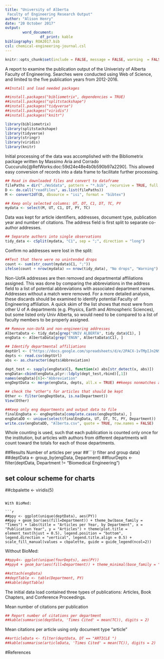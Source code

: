 ```yaml
---
title: "University of Alberta 
 Faculty of Engineering Research Output"
author: "Alison Henry"
date: "20 October 2017"
output: 
        word_document:
                df_print: kable
bibliography: ROA2017.bib
csl: chemical-engineering-journal.csl
---
```

```r
knitr::opts_chunk$set(include = FALSE, message = FALSE, warning  = FALSE)
```
A report to examine the publication output of the Univeristy of Alberta Faculty of Engineering. Searches were conducted using Web of Science, and limited to the five publication years from 2012-2016. 

```r
##Install and load needed packages

##install.packages("bibliometrix", dependencies = TRUE)
##install.packages("splitstackshape")
##install.packages("tidyverse")
##install.packages("viridis")
##install.packages("knitr")

library(bibliometrix)
library(splitstackshape)
library(tidyverse)
library(stringr)
library(viridis)
library(knitr)
```
Initial processing of the data was accomplished with the Bibliometrix package written by Massimo Aria and Corrado Cuccurullo[@RefWorks:doc:59d24e48e4b0b590b97a2290]. This allowed easy conversion of records into a data frame to facilitate further processing.

```r
## Read in downloaded files and convert to dataframe
filePaths = dir("./WoSdata", pattern = "*.bib", recursive = TRUE, full.names = TRUE) 
D <- do.call("readFiles", as.list(filePaths)) 
M <- convert2df(D, dbsource = "isi", format = "bibtex")
```

```r
## Keep only selected columns: UT, DT, C1, DT, TC, PY
mydata <- select(M, UT, C1, DT, PY, TC)
```
Data was kept for article identifiers, addresses, document type, publication year and number of citations. The address field is first split to separate co-author addresses.

```r
## Separate authors into single observations
tidy_data <- cSplit(mydata, "C1", sep = ";", direction = "long")
```
Confirm no addresses were lost in the split:

```r
##Test that there were no unintended drops
count <- sum(str_count(mydata$C1, ";"))
ifelse(count + nrow(mydata) == nrow(tidy_data), "No drops", "Warning") 
```

Non-UofA addresses are then removed and departmental affiliations assigned. This was done by comparing the abbreviations in the address field to a list of potential abbreviations with associated department names. Addresses without a match were removed. For a more detailed analysis, these discards should be examined to identify potential Faculty of Engineering affiliation. A quick skim of the list shows that most were from other U of A departments (e.g. Physics, Earth and Atmospheric Sciences), but some listed only Univ Alberta, so would need to be compared to a list of faculty members to be properly assigned. 

```r
## Remove non-UofA and non-engineering addresses
AlbertaData <- tidy_data[grep("UNIV ALBERTA", tidy_data$C1), ]
engData <- AlbertaData[grep("ENGN", AlbertaData$C1), ]
```
```r
## Identify departmental affiliations
deptUrl <- ("https://docs.google.com/spreadsheets/d/e/2PACX-1vTMpIJn2N9pV13zRhYKRdOOAUfvHhKF6dqUzMWhnk3_eaBgPD8XT6UJBuAXfyoWfA0qfvaO4LyQpfJA/pub?output=csv")
depts <- read.csv(deptUrl)
abs <- as.character(depts$Abbreviation)

dept_test <- sapply(engData$C1, function(x) abs[str_detect(x, abs)])
engData<-cbind(engData,plyr::ldply(dept_test,rbind)[,1])
names(engData)[6]<-"Abbreviation"
engDeptData <- merge(engData, depts, all.x = TRUE) ##keeps nonmatches and enters NA
```

```r
## check the "other"s for articles that should be kept
Other <- filter(engDeptData, is.na(Department))
View(Other)

##Keep only eng departments and output data to file
finalEngData <- engDeptData[complete.cases(engDeptData), ]
engDataDD <- unique(select(finalEngData, UT, DT, TC, PY, Department))
write.csv(engDataDD, "Alberta.csv", quote = TRUE, row.names = FALSE)
```
Whole counting is used, such that each publication is counted only once for the institution, but articles with authors from different departments will count toward the totals for each of those departments.

##Results
Number of articles per year
##```{r filter and group data}
##deptData <- group_by(engData, Department) 
##fourDepts <- filter(deptData, Department != "Biomedical Engineering")

## set colour scheme for charts
##cbpalette <- viridis(5)
```

With BioMed:

```r
##ppy <- ggplot(unique(deptData), aes(PY)) 
##ppy + geom_bar(aes(fill=Department)) + theme_bw(base_family = "Times") + labs(title = "Articles per Year, by Department", x = "Publication Year", y = "Articles") + theme(plot.title = element_text(hjust = 0.5), legend.position = "bottom", legend.direction = "vertical", legend.title.align = 0.5) + scale_fill_manual(values = cbpalette, guide = guide_legend(ncol=2)) 
```

Without BioMed:

```r
##ppy4<- ggplot(unique(fourDepts), aes(PY)) 
##ppy4 + geom_bar(aes(fill=Department)) + theme_minimal(base_family = "Times") + labs(title = "Articles per Year, by Department", x = "Publication Year", y = "Articles") + scale_fill_manual(values = cbpalette[2:5], guide = guide_legend(ncol=2)) + theme(plot.title = element_text(hjust = 0.5), legend.position = "bottom", legend.direction = "vertical", legend.title.align = 0.5)
```
```r
##attach(engData)
##deptTable <- table(Department, PY)
##kable(deptTable)

```

The initial data load contained three types of publications: Articles, Book Chapters, and Conference Proceedings.

Mean number of citations per publication

```r
## Report number of citations per department
##kable(summarise(deptData, 'Times Cited' = mean(TC)), digits = 2)
```

Mean citations per article using only document type "article"

```r
##articleData <- filter(deptData, DT == "ARTICLE ")
##kable(summarise(articleData, 'Times Cited' = mean(TC)), digits = 2)
```


#References